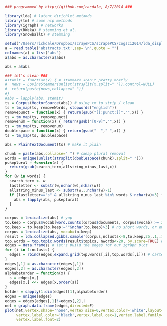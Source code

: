 ```r

### programmed by http://github.com/racdale, 8/7/2014 ###

library(lda) # latent dirichlet methods
library(tm) # some nlp methods
library(igraph) # networks
library(RWeka) # stemming et al.
library(SnowballC) # stemming

setwd('/Users/rickdale/Dropbox/scrapePCS/scrapePCS/cogsci2014/lda_display')
a = read.table('abstracts.txt',sep='\n',quote = "")
colnames(a) = list('abs')
a$abs = as.character(a$abs)

abs = a$abs

### let's clean ###
#stemit = function(x) { # stemmers aren't pretty mostly
#  news = LovinsStemmer(unlist(strsplit(x,split=" ")),control=NULL)
#  return(paste(news,collapse=" "))
#}
#abs = lapply(abs, stemit)
ts = Corpus(VectorSource(abs)) # using tm to strip / clean
ts = tm_map(ts, removeWords, stopwords("english"))
removepunct = function(x) { return(gsub("[[:punct:]]","",x)) }
ts = tm_map(ts, removepunct)
removenum = function(x) { return(gsub("[0-9]","",x)) }
ts = tm_map(ts, removenum)
doublespace = function(x) { return(gsub("  "," ",x)) }
ts = tm_map(ts, doublespace)

abs = PlainTextDocument(ts) # make it plain

chunk = paste(abs,collapse=" ") # cheap plural removal
words = unique(unlist(strsplit(doublespace(chunk),split=" ")))
pukeplural = function(x) { 
  return(gsub(search_term,allstring_minus_last,x))
}
for (w in words) {
  search_term <- w
  lastletter <- substr(w,nchar(w),nchar(w))
  allstring_minus_last <- substr(w,1,nchar(w)-1)
  if (lastletter=="s" & allstring_minus_last %in% words & nchar(w)>3) {    
    abs = lapply(abs, pukeplural)
  }  
}

corpus = lexicalize(abs) # yup
to.keep = corpus$vocab[word.counts(corpus$documents, corpus$vocab) >= 3] # only stuff that happens, actually
to.keep = to.keep[to.keep!=""&nchar(to.keep)>3] # no short words, or empties
corpus = lexicalize(abs, vocab=to.keep)
result = lda.collapsed.gibbs.sampler(corpus,nclusts<-8,to.keep,25,.1,.1) # out of the box run
top.words = top.topic.words(result$topics, nwords<-20, by.score=TRUE) # out of the box run
edges = data.frame() # let's build the edges for our igraph plot
for (i in 1:nclusts) {
  edges = rbind(edges,expand.grid(top.words[,i],top.words[,i])) # cartesian
}
edges[,1] = as.character(edges[,1])
edges[,2] = as.character(edges[,2])
alphabetorder = function(x) { 
  s = edges[x,]
  edges[x,] <<- edges[x,order(s)]
}
holder = sapply(1:dim(edges)[1],alphabetorder)
edges = unique(edges)
edges = edges[edges[,1]!=edges[,2],]
net = graph.data.frame(edges,directed=F)
plot(net,vertex.shape='none',vertex.size=0,vertex.color='white',layout=layout.auto,
     vertex.label.color='black',vertex.label.cex=1,vertex.label.family='Times',
     vertex.label.font=2)

```

